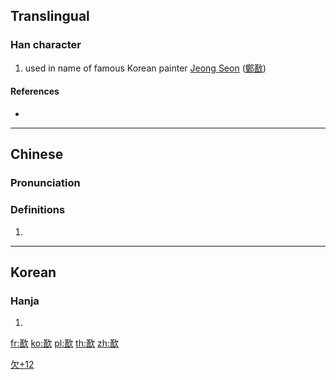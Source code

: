 ==Translingual==

===Han character===
{{Han char|rn=76|rad=欠|as=12|sn=16|four=|canj=TRNO|ids=⿰善欠}}

# used in name of famous Korean painter [[w:Jeong Seon|Jeong Seon]] ([[鄭敾]])

====References====
* {{Han ref|kx=0572.221|hdz=32152.111|uh=6B5A|ud=27482}}

----

==Chinese==
{{zh-hanzi-box|[[歚]]}}

===Pronunciation===
{{zh-pron
|m=yù
|c=jyu6
|cat=
}}

===Definitions===
{{zh-hanzi}}
{{xsee|sc=Hani|"{{zh-l|繕}}".}}
# {{rfdef|lang=zh}}

----

==Korean==

===Hanja===
{{ko-hanja|hangeul=[[선]]|eumhun=|rv=seon|mr=sŏn|y=sen}}

# {{defn|lang=ko|sort=欠12}}

[[Category:Korean-only CJKV Characters|欠+12]]

[[fr:歚]]
[[ko:歚]]
[[pl:歚]]
[[th:歚]]
[[zh:歚]]